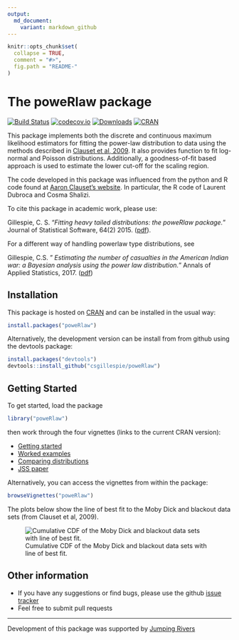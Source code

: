 ```yaml
---
output:
  md_document:
    variant: markdown_github
---
```


<!-- README.md is generated from README.Rmd. Please edit that file -->

```r
knitr::opts_chunk$set(
  collapse = TRUE,
  comment = "#>",
  fig.path = "README-"
)
```

# The poweRlaw package 
[![Build Status](https://travis-ci.org/csgillespie/poweRlaw.png?branch=master,dev)](https://travis-ci.org/csgillespie/poweRlaw) 
[![codecov.io](https://codecov.io/github/csgillespie/poweRlaw/coverage.svg?branch=master)](https://codecov.io/github/csgillespie/poweRlaw?branch=master)
[![Downloads](http://cranlogs.r-pkg.org/badges/poweRlaw?color=brightgreen)](https://cran.r-project.org/package=poweRlaw)
[![CRAN](http://www.r-pkg.org/badges/version/poweRlaw)](https://cran.r-project.org/package=poweRlaw)

This package implements both the discrete and continuous maximum likelihood estimators for fitting the power-law distribution to data using the methods described in [Clauset et al, 2009](http://arxiv.org/abs/0706.1062). It also provides function to fit log-normal and Poisson distributions. Additionally, a goodness-of-fit based approach is used to estimate the lower cut-off for the scaling region. 

The code developed in this package was influenced from the python and R code found at [Aaron Clauset's website](http://tuvalu.santafe.edu/~aaronc/powerlaws/). In particular, the R code of Laurent Dubroca and Cosma Shalizi.

To cite this package in academic work, please use:

Gillespie, C. S. "*Fitting heavy tailed distributions: the poweRlaw package.*" Journal of Statistical Software, 64(2) 2015. ([pdf](www.jstatsoft.org/v64/i02/paper)).

For a different way of handling powerlaw type distributions, see

Gillespie, C.S. "
*Estimating the number of casualties in the American Indian war: a Bayesian analysis using the power law distribution.*" Annals of Applied Statistics, 2017. ([pdf](https://arxiv.org/abs/1710.01662))

Installation
------------

This package is hosted on [CRAN](https://cran.r-project.org/package=poweRlaw) and can be installed in the usual way:
```r
install.packages("poweRlaw")
```
Alternatively, the development version can be install from from github using the devtools package:
```r
install.packages("devtools")
devtools::install_github("csgillespie/poweRlaw")
```

Getting Started
---------------

To get started, load the package
```r
library("poweRlaw")
```
then work through the four vignettes (links to the current CRAN version): 

 * [Getting started](https://cran.r-project.org/package=poweRlaw/vignettes/a_introduction.pdf)
 * [Worked examples](https://cran.r-project.org/package=poweRlaw/vignettes/b_powerlaw_examples.pdf)
 * [Comparing distributions](https://cran.r-project.org/package=poweRlaw/vignettes/c_comparing_distributions.pdf)
 * [JSS paper](https://cran.r-project.org/package=poweRlaw/vignettes/d_jss_paper.pdf)

Alternatively, you can access the vignettes from within the package:
```r
browseVignettes("poweRlaw")
```
The plots below show the line of best fit to the Moby Dick and blackout data sets (from Clauset et al, 2009).

![Cumulative CDF of the Moby Dick and blackout data sets with line of best fit.](https://raw.github.com/csgillespie/poweRlaw/master/web_graphics/figure1.png)


Other information
-----------------

 * If you have any suggestions or find bugs, please use the github [issue tracker](https://github.com/csgillespie/poweRlaw/issues)
 * Feel free to submit pull requests


---

Development of this package was supported by [Jumping Rivers](https://www.jumpingrivers.com)
